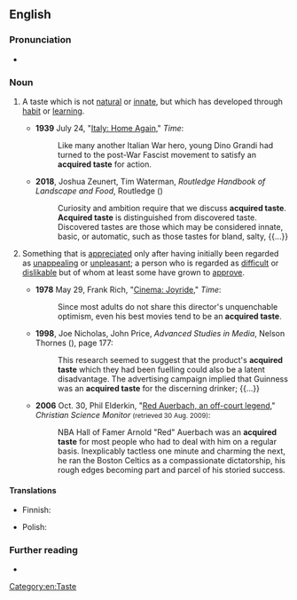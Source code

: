 ==English==

===Pronunciation===
* {{audio|en|en-au-acquired taste.ogg|Audio (AU)}}

===Noun===
{{en-noun}}

# A taste which is not [[natural]] or [[innate]], but which has developed through [[habit]] or [[learning]].
#: {{ant|en|natural taste}}
#* '''1939''' July 24, "[https://web.archive.org/web/20081214213629/http://www.time.com/time/magazine/article/0,9171,771659,00.html Italy: Home Again]," ''Time'':
#*: Like many another Italian War hero, young Dino Grandi had turned to the post-War Fascist movement to satisfy an '''acquired taste''' for action.
#* '''2018''', Joshua Zeunert, Tim Waterman, ''Routledge Handbook of Landscape and Food'', Routledge ({{ISBN|9781317298779}})
#*: Curiosity and ambition require that we discuss '''acquired taste'''. '''Acquired taste''' is distinguished from discovered taste. Discovered tastes are those which may be considered innate, basic, or automatic, such as those tastes for bland, salty, {{...}}
# {{lb|en|idiomatic}} Something that is [[appreciate]]d only after having initially been regarded as [[unappealing]] or [[unpleasant]]; a person who is regarded as [[difficult]] or [[dislikable]] but of whom at least some have grown to [[approve]].
#* '''1978''' May 29, Frank Rich, "[https://web.archive.org/web/20101014131851/http://www.time.com/time/magazine/article/0,9171,919737,00.html Cinema: Joyride]," ''Time'':
#*: Since most adults do not share this director's unquenchable optimism, even his best movies tend to be an '''acquired taste'''.
#* '''1998''', Joe Nicholas, John Price, ''Advanced Studies in Media'', Nelson Thornes ({{ISBN|9780174900474}}), page 177:
#*: This research seemed to suggest that the product's '''acquired taste''' which they had been fuelling could also be a latent disadvantage. The advertising campaign implied that Guinness was an '''acquired taste''' for the discerning drinker; {{...}}
#* '''2006''' Oct. 30, Phil Elderkin, "[http://www.csmonitor.com/2006/1030/p02s01-usgn.html Red Auerbach, an off-court legend]," ''Christian Science Monitor'' <small>(retrieved 30 Aug. 2009)</small>:
#*: NBA Hall of Famer Arnold "Red" Auerbach was an '''acquired taste''' for most people who had to deal with him on a regular basis. Inexplicably tactless one minute and charming the next, he ran the Boston Celtics as a compassionate dictatorship, his rough edges becoming part and parcel of his storied success.

====Translations====
{{trans-top|something or someone that is appreciated only after having initially been regarded as unappealing or unpleasant}}
* Finnish: {{t|fi|[[opittu]] [[mieltymys]]}}
{{trans-mid}}
* Polish: {{no equivalent translation|pl}} {{t|pl|specyficzny}}
{{trans-bottom}}

===Further reading===
* {{pedia}}

[[Category:en:Taste]]